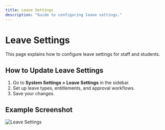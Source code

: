 ```yaml
---
title: Leave Settings
description: "Guide to configuring leave settings."
---
```


# Leave Settings

This page explains how to configure leave settings for staff and students.

## How to Update Leave Settings

1. Go to **System Settings > Leave Settings** in the sidebar.
2. Set up leave types, entitlements, and approval workflows.
3. Save your changes.

## Example Screenshot

![Leave Settings](../assets/leave-settings.png) 